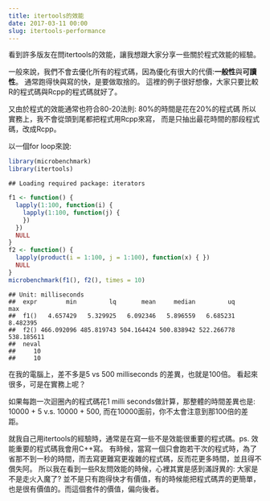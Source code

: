 ```yaml
---
title: itertools的效能
date: 2017-03-11 00:00
slug: itertools-performance
---
```


看到許多版友在問itertools的效能，讓我想跟大家分享一些關於程式效能的經驗。

一般來說，我們不會去優化所有的程式碼，因為優化有很大的代價:**一般性**與**可讀性**。
通常跑得快與寫的快，是要做取捨的。
這裡的例子很好想像，大家只要比較R的程式碼與Rcpp的程式碼就好了。

又由於程式的效能通常也符合80-20法則:
80%的時間是花在20%的程式碼
所以實務上，我不會從頭到尾都把程式用Rcpp來寫，
而是只抽出最花時間的那段程式碼，改成Rcpp。

以一個for loop來說:                


```r
library(microbenchmark)
library(itertools)
```

```
## Loading required package: iterators
```

```r
f1 <- function() {
  lapply(1:100, function(i) {
    lapply(1:100, function(j) {
    })
  })
  NULL
}
f2 <- function() {
  lapply(product(i = 1:100, j = 1:100), function(x) { })
  NULL
}
microbenchmark(f1(), f2(), times = 10)
```

```
## Unit: milliseconds
##  expr        min         lq       mean     median         uq        max
##  f1()   4.657429   5.329925   6.092346   5.896559   6.685231   8.482395
##  f2() 466.092096 485.819743 504.164424 500.838942 522.266778 538.185611
##  neval
##     10
##     10
```

在我的電腦上，差不多是5 vs 500 milliseconds 的差異，也就是100倍。
看起來很多，可是在實務上呢？

如果每跑一次迴圈內的程式碼花1 milli seconds做計算，那整體的時間差異也是:
10000 + 5 v.s. 10000 + 500, 而在10000面前，你不太會注意到那100倍的差距。

就我自己用itertools的經驗時，通常是在寫一些不是效能很重要的程式碼。ps. 效能重要的程式碼我會用C++寫。
有時候，當寫一個只會跑若干次的程式時，為了省那不到一秒的時間，而去寫更難寫更複雜的程式碼，反而花更多時間，並且得不償失阿。
所以我在看到一些R友問效能的時候，心裡其實是感到滿訝異的: 大家是不是走火入魔了?
並不是只有跑得快才有價值，有的時候能把程式碼弄的更簡單，也是很有價值的。而這個套件的價值，偏向後者。

